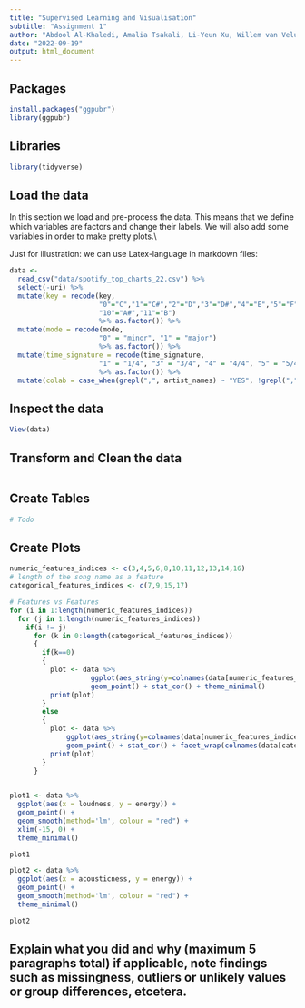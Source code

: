 ```yaml
---
title: "Supervised Learning and Visualisation"
subtitle: "Assignment 1"
author: "Abdool Al-Khaledi, Amalia Tsakali, Li-Yeun Xu, Willem van Veluw"
date: "2022-09-19"
output: html_document
---
```


## Packages
```r
install.packages("ggpubr")
library(ggpubr)
```
## Libraries
```r
library(tidyverse)

```

## Load the data
In this section we load and pre-process the data. This means that we define which variables are factors and change their labels. We will also add some variables in order to make pretty plots.\\

Just for illustration: we can use Latex-language in markdown files:
\begin{align*}
  2x+ 1 & = 5\\
  2x & = 4\\
  x & = 2
\end{align*}
```r
data <- 
  read_csv("data/spotify_top_charts_22.csv") %>% 
  select(-uri) %>% 
  mutate(key = recode(key, 
                      "0"="C","1"="C#","2"="D","3"="D#","4"="E","5"="F","6"="F#","7"="G","8"="G#","9"="A",
                      "10"="A#","11"="B") 
                      %>% as.factor()) %>% 
  mutate(mode = recode(mode, 
                      "0" = "minor", "1" = "major") 
                      %>% as.factor()) %>% 
  mutate(time_signature = recode(time_signature, 
                      "1" = "1/4", "3" = "3/4", "4" = "4/4", "5" = "5/4") 
                      %>% as.factor()) %>% 
  mutate(colab = case_when(grepl(",", artist_names) ~ "YES", !grepl(",", artist_names) ~ "NO") %>% as.factor())

```


## Inspect the data
```r
View(data)
```

## Transform and Clean the data
```r
```

## Create Tables
```r
# Todo
```

## Create Plots
```r
numeric_features_indices <- c(3,4,5,6,8,10,11,12,13,14,16)
# length of the song name as a feature
categorical_features_indices <- c(7,9,15,17)

# Features vs Features
for (i in 1:length(numeric_features_indices))
  for (j in 1:length(numeric_features_indices))
    if(i != j)
      for (k in 0:length(categorical_features_indices))
      {
        if(k==0)
        {
          plot <- data %>% 
                    ggplot(aes_string(y=colnames(data[numeric_features_indices[i]]), x=colnames(data[numeric_features_indices[j]]))) + 
                    geom_point() + stat_cor() + theme_minimal()
          print(plot)
        }
        else
        {
          plot <- data %>% 
              ggplot(aes_string(y=colnames(data[numeric_features_indices[i]]), x=colnames(data[numeric_features_indices[j]]))) + 
              geom_point() + stat_cor() + facet_wrap(colnames(data[categorical_features_indices[k]])) + theme_minimal()
          print(plot)
        }
      }
      
```
```r
plot1 <- data %>% 
  ggplot(aes(x = loudness, y = energy)) +
  geom_point() +
  geom_smooth(method='lm', colour = "red") +
  xlim(-15, 0) +
  theme_minimal()

plot1
```
```r
plot2 <- data %>% 
  ggplot(aes(x = acousticness, y = energy)) +
  geom_point() +
  geom_smooth(method='lm', colour = "red") +
  theme_minimal()

plot2
```
## Explain what you did and why (maximum 5 paragraphs total) if applicable, note findings such as missingness, outliers or unlikely values or group differences, etcetera.

